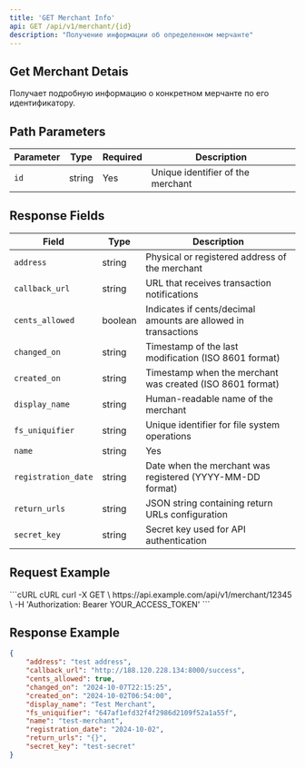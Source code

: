 ```yaml
---
title: 'GET Merchant Info'
api: GET /api/v1/merchant/{id}
description: "Получение информации об определенном мерчанте"
---
```


## Get Merchant Detais
Получает подробную информацию о конкретном мерчанте по его идентификатору.


## Path Parameters
| Parameter | Type | Required | Description |
|----------|-------|----------|-------------|
| ```id```  | string  | Yes  | Unique identifier of the merchant |

## Response Fields

| Field | Type | Description |
|----------|-------|----------|
| ```address```  | string | Physical or registered address of the merchant |
| ```callback_url``` | string | URL that receives transaction notifications |
| ```cents_allowed``` | boolean | Indicates if cents/decimal amounts are allowed in transactions |
| ```changed_on``` | string | Timestamp of the last modification (ISO 8601 format) |
| ```created_on``` | string | Timestamp when the merchant was created (ISO 8601 format) |
| ```display_name``` | string | Human-readable name of the merchant |
| ```fs_uniquifier``` | string | Unique identifier for file system operations |
| ```name``` | string | Yes | Machine-readable merchant identifier |
| ```registration_date``` | string | Date when the merchant was registered (YYYY-MM-DD format) |
| ```return_urls``` | string | JSON string containing return URLs configuration |
| ```secret_key``` | string  | Secret key used for API authentication |

## Request Example
<CodeGroup>
```cURL cURL
curl -X GET \
  https://api.example.com/api/v1/merchant/12345 \
  -H 'Authorization: Bearer YOUR_ACCESS_TOKEN'
```
</CodeGroup>

## Response Example
```json
{
    "address": "test address",
    "callback_url": "http://188.120.228.134:8000/success",
    "cents_allowed": true,
    "changed_on": "2024-10-07T22:15:25",
    "created_on": "2024-10-02T06:54:00",
    "display_name": "Test Merchant",
    "fs_uniquifier": "647af1efd32f4f2986d2109f52a1a55f",
    "name": "test-merchant",
    "registration_date": "2024-10-02",
    "return_urls": "{}",
    "secret_key": "test-secret"
}
```
